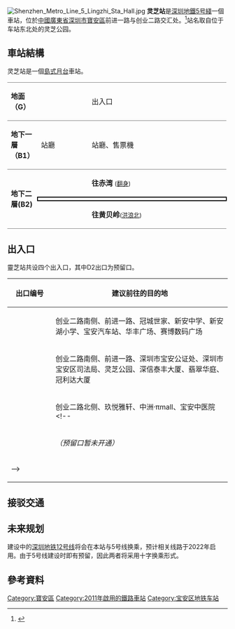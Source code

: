 {{noteTA
|G1=Transport
}}
{{distinguish|林芝站|格靈芝站}}
{{Infobox station
|name = 灵芝
|image = Shenzhen Metro Line 5 Lingzhi Sta Platform.jpg
|caption =
|eng_name = Lingzhi
|borough = {{CHN}}[[廣東省|廣東省]][[深圳市|深圳市]][[寶安區|寶安區]]
|address = 前进一路与创业二路交汇处
|coordinates = {{coord|22|34|8|N|113|54|15|E|display=it|type:railwaystation}}
|color =
|line = {{深圳地鐵|5|sl}}<br/>{{深圳地鐵|12|sl}}（未来发展）
|platform = 2
|exits = 3
|hours =
|station_hours =
|opened = {{深圳地鐵|5|s}}：2011年6月22日
|services= {{Adjacent stations|system=Shenzhen Metro |line1=5|left1=洪浪北|right1=翻身|to-left1=黃貝嶺|to-right1=赤灣}}
|structure = 地下車站
|platformtype = [[島式月台|島式月台]]
|linecolour = {{深圳地铁色彩|5}}
|linecolour2 = {{深圳地铁色彩|12}}
|route_map = {{Routemap|inline=yes|legend=no|map=
\utSTRf!~MFADEg\utSTRg!~MFADEg\~~ ~~ ~~{{RoutemapRoute|Licon=U|{{站|翻身}}}}
\utSTR+BSl\utSTR+BSr!~num1r\~~<small>B2</small>
utSTR+BSl!~num2l\utSTR+BSr
\utSTRf!~MFADEf\utSTRg!~MFADEf\~~ ~~ ~~{{RoutemapRoute|Licon=D|{{站|洪浪北}}}}
}}}}
[[File:Shenzhen_Metro_Line_5_Lingzhi_Sta_Hall.jpg|thumb]]
'''灵芝站'''是[[深圳地鐵|深圳地鐵]][[深圳地鐵5号綫|5号綫]]一個車站，位於[[中華人民共和國|中國]][[廣東省|廣東省]][[深圳市|深圳市]][[寶安區|寶安區]]前进一路与创业二路交汇处。<ref>{{cite web|url=http://www.szmc.net/cms/page?arg=guide_sitequery&xl=5&code=0506&ztsc=1562&zdjs=1563&zdck=1564&gjhc=1565&cy=1566&yl=1567&gw=1568|title=乘車指車|publisher=[[深圳地鐵|深圳地鐵]]|archive-url=https://web.archive.org/web/20120531010446/http://www.szmc.net/cms/page?arg=guide_sitequery&xl=5&code=0506&ztsc=1562&zdjs=1563&zdck=1564&gjhc=1565&cy=1566&yl=1567&gw=1568|archive-date=2012-05-31|dead-url=yes|location=[[深圳|深圳]]|language=zh-hant}}</ref>站名取自位于车站东北处的灵芝公园。

==車站結構==
灵芝站是一個[[島式月台|島式月台]]車站。
{|cellspacing=0 cellpadding=3
|-
|style="border-top:solid 1px gray;border-bottom:solid 1px gray;" valign=top width=50|'''地面（G）'''
|style="border-top:solid 1px gray;border-bottom:solid 1px gray;" valign=top width=100|
|style="border-top:solid 1px gray;border-bottom:solid 1px gray;" valign=top width=300|出入口
|-
|style="border-top:solid 1px gray;border-bottom:solid 1px gray;" valign=top width=50|'''地下一層（B1）'''
|style="border-top:solid 1px gray;border-bottom:solid 1px gray;" valign=top width=100|站廳
|style="border-top:solid 1px gray;border-bottom:solid 1px gray;" valign=top width=300|站廳、售票機
|-
|style="border-bottom:solid 1px gray;" rowspan=3 valign=top|'''地下二層(B2)'''
|
|{{arrow|L}} '''{{深圳地鐵|5|c}}''' '''往赤湾''' <small>([[翻身站|翻身]])</small>
|-
|style="border-right:solid 2px black;border-left:solid 2px black;border-top:solid 2px black;border-bottom:solid 2px black;" colspan=2|{{center|<small>[[島式月台|島式月台]]，左邊車門將會開啟</small>}}
|-
|style="border-bottom:solid 1px gray;"|
|style="border-bottom:solid 1px gray;"| '''{{深圳地鐵|5|c}}''' '''往黄贝岭'''<small>([[洪浪北站|洪浪北]])</small> {{arrow|R}}
|}

==出入口==
靈芝站共设四个出入口，其中D2出口为预留口。

{|class="wikitable"
! style="width:100px" |出口编号
! style="width:450px" |建议前往的目的地
|-
| {{港鐵出口|A|1}} || 创业二路南侧、前进一路、冠城世家、新安中学、新安湖小学、宝安汽车站、华丰广场、赛博数码广场
|-
| {{港鐵出口|B|2}} || 创业二路南侧、前进一路、深圳市宝安公证处、深圳市宝安区司法局、灵芝公园、深信泰丰大厦、翡翠华庭、冠利达大厦 
|-
| {{港鐵出口|C|1}} || 创业二路北侧、玖悦雅轩、中洲·πmall、宝安中医院
<!--
|-
| {{港鐵出口|D|2}} || ''（预留口暂未开通）''
|-
| bgcolor="#EEEEEE" colspan=2 | {{港鐵出口|註=}}
-->
|}

==接驳交通==
{{深圳巴士路线列表|header=灵芝地铁站(1)|866|M182|M378|M380}}
{{深圳巴士路线列表|header=灵芝地铁站|M371|M395|M518|M560|高峰102|高快33|606|610|E23|M197|M249}}
{{深圳巴士路线列表|header=宝安税务局|395|615|M249|M349|M380|M429|M380|M425|高峰138}}
{{深圳巴士路线列表|header=灵芝公园北|610|629|866}}
==未来规划==
建设中的[[深圳地铁12号线|深圳地铁12号线]]将会在本站与5号线换乘，预计相关线路于2022年启用。由于5号线建设时即有预留，因此两者将采用十字换乘形式。

==參考資料==
<references />

{{深圳地鐵車站列表|SZM}}

[[Category:寶安區|Category:寶安區]]
[[Category:2011年啟用的鐵路車站|Category:2011年啟用的鐵路車站]]
[[Category:宝安区地铁车站|Category:宝安区地铁车站]]